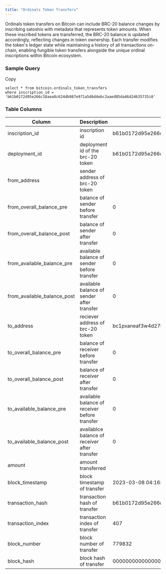 ```yaml
---
title: "Ordinals Token Transfers"
---
```


Ordinals token transfers on Bitcoin can include BRC-20 balance changes by inscribing satoshis with metadata that represents token amounts. When these inscribed tokens are transferred, the BRC-20 balance is updated accordingly, reflecting changes in token ownership. Each transfer modifies the token's ledger state while maintaining a history of all transactions on-chain, enabling fungible token transfers alongside the unique ordinal inscriptions within Bitcoin ecosystem.

### Sample Query

Copy

```
select * from bitcoin.ordinals_token_transfers
where inscription_id = 'b61b0172d95e266c18aea0c624db987e971a5d6d4ebc2aaed85da4642d635735i0'
```

### Table Columns

| Column                         | Description                                   | Examples                                                           |
| ------------------------------ | --------------------------------------------- | ------------------------------------------------------------------ |
| inscription\_id                | inscription id                                | b61b0172d95e266c18aea0c624db987e971a5d6d4ebc2aaed85da4642d635735i0 |
| deployment\_id                 | deployment id of the brc-20 token             | b61b0172d95e266c18aea0c624db987e971a5d6d4ebc2aaed85da4642d635735i0 |
| from\_address                  | sender address of brc-20 token                |                                                                    |
| from\_overall\_balance\_pre    | balance of sender before transfer             | 0                                                                  |
| from\_overall\_balance\_post   | balance of sender after transfer              | 0                                                                  |
| from\_available\_balance\_pre  | available balance of sender before transfer   | 0                                                                  |
| from\_available\_balance\_post | available balance of sender after transfer    | 0                                                                  |
| to\_address                    | reciever address of brc-20 token              | bc1pxaneaf3w4d27hl2y93fuft2xk6m4u3wc4rafevc6slgd7f5tq2dqyfgy06     |
| to\_overall\_balance\_pre      | balance of receiver before transfer           | 0                                                                  |
| to\_overall\_balance\_post     | balance of receiver after transfer            | 0                                                                  |
| to\_available\_balance\_pre    | available balance of receiver before transfer | 0                                                                  |
| to\_available\_balance\_post   | availablce balance of receiver after transfer | 0                                                                  |
| amount                         | amount transferred                            |                                                                    |
| block\_timestamp               | block timestamp of transfer                   | 2023-03-08 04:16:31                                                |
| transaction\_hash              | transaction hash of transfer                  | b61b0172d95e266c18aea0c624db987e971a5d6d4ebc2aaed85da4642d635735   |
| transaction\_index             | transaction index of transfer                 | 407                                                                |
| block\_number                  | block number of transfer                      | 779832                                                             |
| block\_hash                    | block hash of transfer                        | 000000000000000000015712838394aeb93f5d45d0e5bec197382c08b375016e   |


